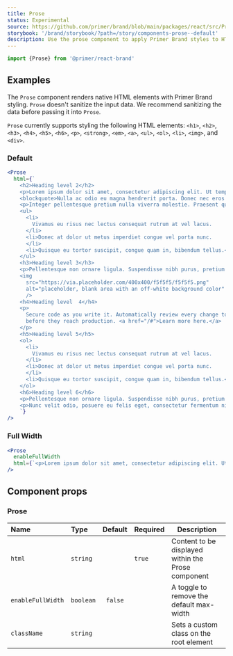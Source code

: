 ```yaml
---
title: Prose
status: Experimental
source: https://github.com/primer/brand/blob/main/packages/react/src/Prose/Prose.tsx
storybook: '/brand/storybook/?path=/story/components-prose--default'
description: Use the prose component to apply Primer Brand styles to HTML markup.
---
```


```js
import {Prose} from '@primer/react-brand'
```

## Examples

<Note>

The `Prose` component renders native HTML elements with Primer Brand styling. `Prose` doesn't sanitize the input data. We recommend sanitizing the data before passing it into `Prose`.

`Prose` currently supports styling the following HTML elements: `<h1>`, `<h2>`, `<h3>`, `<h4>`, `<h5>`, `<h6>`, `<p>`, `<strong>`, `<em>`, `<a>`, `<ul>`, `<ol>`, `<li>`, `<img>`, and `<div>`.

</Note>

### Default

```jsx live
<Prose
  html={`
    <h2>Heading level 2</h2>
    <p>Lorem ipsum dolor sit amet, consectetur adipiscing elit. Ut tempor lectus ipsum, consectetur convallis diam pretium quis. Proin ut felis ut eros tristique tincidunt.</p>
    <blockquote>Nulla ac odio eu magna hendrerit porta. Donec nec eros quis tortor tincidunt vulputate. Aenean id pharetra diam, sit amet auctor leo. Aliquam erat volutpat.</blockquote>
    <p>Integer pellentesque pretium nulla viverra molestie. Praesent quis pretium sapien. Sed convallis eget lectus et pulvinar:</p>
    <ul>
      <li>
        Vivamus eu risus nec lectus consequat rutrum at vel lacus.
      </li>
      <li>Donec at dolor ut metus imperdiet congue vel porta nunc.
      </li>
      <li>Quisque eu tortor suscipit, congue quam in, bibendum tellus.</li>
    </ul>
    <h3>Heading level 3</h3>
    <p>Pellentesque non ornare ligula. Suspendisse nibh purus, pretium id tortor sit amet, tincidunt gravida augue. Ut malesuada, nisl vel dignissim mollis</p>
    <img
      src="https://via.placeholder.com/400x400/f5f5f5/f5f5f5.png"
      alt="placeholder, blank area with an off-white background color"
      />
    <h4>Heading level  4</h4>
    <p>
      Secure code as you write it. Automatically review every change to your codebase and identify vulnerabilities
      before they reach production. <a href="/#">Learn more here.</a>
    </p>
    <h5>Heading level 5</h5>
    <ol>
      <li>
        Vivamus eu risus nec lectus consequat rutrum at vel lacus.
      </li>
      <li>Donec at dolor ut metus imperdiet congue vel porta nunc.
      </li>
      <li>Quisque eu tortor suscipit, congue quam in, bibendum tellus.</li>
    </ol>
    <h6>Heading level 6</h6>
    <p>Pellentesque non ornare ligula. Suspendisse nibh purus, pretium id tortor sit amet, tincidunt gravida augue.</p>
    <p>Nunc velit odio, posuere eu felis eget, consectetur fermentum nisi. Aenean tempor odio id ornare ultrices. Quisque blandit condimentum tellus, semper efficitur sapien dapibus nec. </p>
    `}
/>
```

### Full Width

```jsx live
<Prose
  enableFullWidth
  html={`<p>Lorem ipsum dolor sit amet, consectetur adipiscing elit. Ut tempor lectus ipsum, consectetur convallis diam pretium quis. Proin ut felis ut eros tristique tincidunt.</p><p>Nulla ac odio eu magna hendrerit porta. Donec nec eros quis tortor tincidunt vulputate. Aenean id pharetra diam, sit amet auctor leo. Aliquam erat volutpat.</p>`}
/>
```

## Component props

### Prose

| Name              | Type      | Default | Required | Description                                        |
| :---------------- | :-------- | :-----: | :------- | -------------------------------------------------- |
| `html`            | `string`  |         | `true`   | Content to be displayed within the Prose component |
| `enableFullWidth` | `boolean` | `false` |          | A toggle to remove the default max-width           |
| `className`       | `string`  |         |          | Sets a custom class on the root element            |
